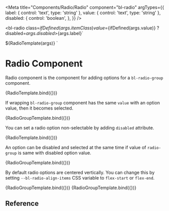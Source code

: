 
<Meta
  title="Components/Radio/Radio"
  component="bl-radio"
  argTypes={{
    label: {
      control: 'text',
      type: 'string'
    },
    value: {
      control: 'text',
      type: 'string'
    },
    disabled: {
      control: 'boolean',
    },
  }}
/>

<bl-radio
    class=${ifDefined(args.itemClass)}
    value=${ifDefined(args.value)}
    ?disabled=${args.disabled}
    >${args.label}</bl-radio>`

<bl-radio-group value=${args.value} class=${ifDefined(args.groupClass)}>
  ${RadioTemplate(args)}
</bl-radio-group>`

# Radio Component

Radio component is the component for adding options for a `bl-radio-group` component.

<Canvas>
  <Story name="Basic Usage" args={{ label: 'Credit Card', value: 'cc' }}>
    {RadioTemplate.bind({})}
  </Story>
</Canvas>

If wrapping `bl-radio-group` component has the same `value` with an option value, then it becomes selected.

<Canvas>
  <Story name="Selected option" args={{ label: 'Credit Card', value: 'cc' }}>
    {RadioGroupTemplate.bind({})}
  </Story>
</Canvas>

You can set a radio option non-selectable by adding `disabled` attribute.

<Canvas>
  <Story name="Disabled option" args={{ label: 'Cash Payment', value: 'cash', disabled: true }}>
    {RadioTemplate.bind({})}
  </Story>
</Canvas>

An option can be disabled and selected at the same time if value of `radio-group` is same with disabled option value.

<Canvas>
  <Story name="Disabled and selected option" args={{ label: 'Cash Payment', value: 'cash', disabled: true }}>
    {RadioGroupTemplate.bind({})}
  </Story>
</Canvas>

By default radio options are centered vertically. You can change this by setting `--bl-radio-align-items` CSS variable to `flex-start` or `flex-end`.

<Canvas>
  <Story name="Option with large value" args={{ groupClass: 'limited-width', label: 'Very long option text that will not fit to a single line' }}>
    {RadioGroupTemplate.bind({})}
  </Story>
  <Story name="Setting vertical alignment" args={{ groupClass: 'limited-width my-items', customStyle: '.my-items { --bl-radio-align-items: flex-start; }', label: 'Very long option text that will not fit to a single line' }}>
    {RadioGroupTemplate.bind({})}
  </Story>
</Canvas>

## Reference

<ArgsTable of="bl-radio" />
